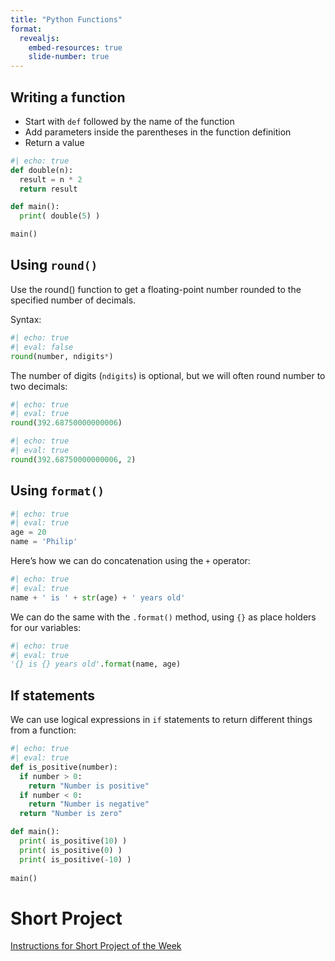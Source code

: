 ```yaml
---
title: "Python Functions"
format:
  revealjs:
    embed-resources: true
    slide-number: true
---
```


## Writing a function

* Start with `def` followed by the name of the function
* Add parameters inside the parentheses in the function definition
* Return a value

```python
#| echo: true
def double(n):
  result = n * 2
  return result

def main():
  print( double(5) )

main()
```


## Using `round()`

Use the round() function to get a floating-point number rounded to the specified number of decimals.

Syntax:

```python
#| echo: true
#| eval: false
round(number, ndigits*)
```

The number of digits (`ndigits`) is optional, but we will often round number to two decimals:

```python
#| echo: true
#| eval: true
round(392.68750000000006)
```


```python
#| echo: true
#| eval: true
round(392.68750000000006, 2)
```

## Using `format()`


```python
#| echo: true
#| eval: true
age = 20
name = 'Philip'
```

Here's how we can do concatenation using the  `+` operator:

```python
#| echo: true
#| eval: true
name + ' is ' + str(age) + ' years old'
```

We can do the same with the `.format()` method, using `{}` as place holders for our variables:

```python
#| echo: true
#| eval: true
'{} is {} years old'.format(name, age)
```


## If statements

We can use logical expressions in `if` statements to return different things from a function:

```python
#| echo: true
#| eval: true
def is_positive(number):
  if number > 0:
    return "Number is positive"
  if number < 0:
    return "Number is negative"
  return "Number is zero"

def main():
  print( is_positive(10) )
  print( is_positive(0) )
  print( is_positive(-10) )
  
main()
```

# Short Project

[Instructions for Short Project of the Week](short-project.html)


